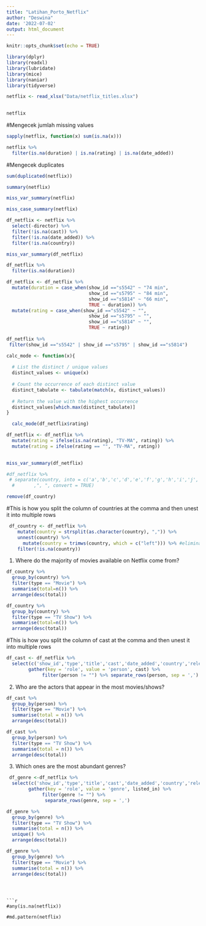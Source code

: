 ---
title: "Latihan_Porto_Netflix"
author: "Deswina"
date: '2022-07-02'
output: html_document
---

```{r setup, include=FALSE}
knitr::opts_chunk$set(echo = TRUE)
```

```{r}
library(dplyr)
library(readxl)
library(lubridate)
library(mice)
library(naniar)
library(tidyverse)
```
```{r}
netflix <- read_xlsx("Data/netflix_titles.xlsx")
  
```
```{r}
netflix
```
#Mengecek jumlah missing values
```{r}
sapply(netflix, function(x) sum(is.na(x)))

```
```{r}
netflix %>% 
  filter(is.na(duration) | is.na(rating) | is.na(date_added))
```

#Mengecek duplicates
```{r}
sum(duplicated(netflix))
```
```{r}
summary(netflix)
```
```{r}
miss_var_summary(netflix)
```
```{r}
miss_case_summary(netflix)
```
```{r}
df_netflix <- netflix %>% 
  select(-director) %>% 
  filter(!is.na(cast)) %>% 
  filter(!is.na(date_added)) %>% 
  filter(!is.na(country))
```
```{r}
miss_var_summary(df_netflix)
```
```{r}
df_netflix %>% 
  filter(is.na(duration))
```

```{r}
df_netflix <- df_netflix %>% 
  mutate(duration = case_when(show_id =="s5542" ~ "74 min",
                              show_id =="s5795" ~ "84 min",
                              show_id =="s5814" ~ "66 min",
                              TRUE ~ duration)) %>% 
  mutate(rating = case_when(show_id =="s5542" ~ "",
                              show_id =="s5795" ~ "",
                              show_id =="s5814" ~ "",
                              TRUE ~ rating)) 
 
df_netflix %>% 
 filter(show_id =="s5542" | show_id =="s5795" | show_id =="s5814")
```
```{r}
calc_mode <- function(x){
  
  # List the distinct / unique values
  distinct_values <- unique(x)
  
  # Count the occurrence of each distinct value
  distinct_tabulate <- tabulate(match(x, distinct_values))
  
  # Return the value with the highest occurrence
  distinct_values[which.max(distinct_tabulate)]
}
```
```{r}
  calc_mode(df_netflix$rating)
```
```{r}
df_netflix <- df_netflix %>% 
  mutate(rating = ifelse(is.na(rating), "TV-MA", rating)) %>% 
  mutate(rating = ifelse(rating == "", "TV-MA", rating))
    
```

```{r}
miss_var_summary(df_netflix)
```
```{r}
#df_netflix %>% 
 # separate(country, into = c('a','b','c','d','e','f','g','h','i','j','k','l')
  #       ,", ", convert = TRUE)
```
```{r}
remove(df_country)
```

#This is how you split the column of countries at the comma and then unest it into multiple rows
```{r}
 df_country <- df_netflix %>% 
    mutate(country = strsplit(as.character(country), ",")) %>% 
    unnest(country) %>%
      mutate(country = trimws(country, which = c("left"))) %>% #eliminate space on the left side
    filter(!is.na(country))
```
1. Where do the majority of movies available on Netflix come from?
```{r}
df_country %>% 
  group_by(country) %>% 
  filter(type == "Movie") %>% 
  summarise(total=n()) %>% 
  arrange(desc(total))
```

```{r}
df_country %>% 
  group_by(country) %>% 
  filter(type == "TV Show") %>% 
  summarise(total=n()) %>% 
  arrange(desc(total))
```
#This is how you split the column of cast at the comma and then unest it into multiple rows
```{r}
df_cast <- df_netflix %>% 
  select(c('show_id','type','title','cast','date_added','country','release_year','listed_in','duration')) %>% 
        gather(key = 'role', value = 'person', cast) %>% 
             filter(person != "") %>% separate_rows(person, sep = ',')
```
2. Who are the actors that appear in the most movies/shows?
```{r}
df_cast %>% 
  group_by(person) %>% 
  filter(type == "Movie") %>% 
  summarise(total = n()) %>% 
  arrange(desc(total))
```
```{r}
df_cast %>% 
  group_by(person) %>% 
  filter(type == "TV Show") %>% 
  summarise(total = n()) %>% 
  arrange(desc(total))
```
3. Which ones are the most abundant genres?
```{r}
 df_genre <-df_netflix %>% 
  select(c('show_id','type','title','cast','date_added','country','release_year','listed_in','duration')) %>% 
        gather(key = 'role', value = 'genre', listed_in) %>% 
             filter(genre != "") %>% 
              separate_rows(genre, sep = ',')
```

```{r}
df_genre %>% 
  group_by(genre) %>% 
  filter(type == "TV Show") %>% 
  summarise(total = n()) %>% 
  unique() %>% 
  arrange(desc(total))
```
```{r}
df_genre %>% 
  group_by(genre) %>% 
  filter(type == "Movie") %>% 
  summarise(total = n()) %>% 
  arrange(desc(total))
```
```



```{r}
#any(is.na(netflix))

#md.pattern(netflix)
```





























